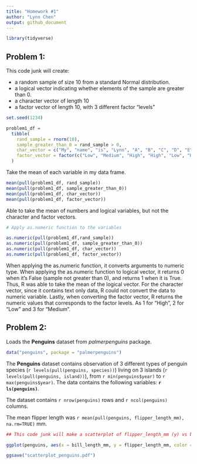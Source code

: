 ```yaml
---
title: "Homework #1"
author: "Lynn Chen"
output: github_document
---
```


```r
library(tidyverse)
```

## Problem 1:

This code junk will create:

* a random sample of size 10 from a standard Normal distribution.
* a logical vector indicating whether elements of the sample are greater than 0. 
* a character vector of length 10
* a factor vector of length 10, with 3 different factor “levels”

```r
set.seed(1234)

problem1_df = 
  tibble(
    rand_sample = rnorm(10),
    sample_greater_than_0 = rand_sample > 0,
    char_vector = c("My", "name", "is", "Lynn", "A", "B", "C", "D", "E", "F"),
    factor_vector = factor(c("Low", "Medium", "High", "High", "Low", "High", "Medium", "Low", "Low", "Medium"))
  )
```

Take the mean of each variable in my data frame.

```r
mean(pull(problem1_df, rand_sample))
mean(pull(problem1_df, sample_greater_than_0))
mean(pull(problem1_df, char_vector))
mean(pull(problem1_df, factor_vector))
```

Able to take the mean of numbers and logical variables, but not the character and factor vectors. 

```r
# Apply as.numeric function to the variables

as.numeric(pull(problem1_df,rand_sample))
as.numeric(pull(problem1_df, sample_greater_than_0))
as.numeric(pull(problem1_df, char_vector))
as.numeric(pull(problem1_df, factor_vector))
```

When applying the as.numeric function, it converts arguments to numeric type. When applying the as.numeric function to logical vector, it returns 0 when it's False (sample not greater than 0), and returns 1 when it is True. Thus, R was able to take the mean of the logical vector.
For the character vector, since it contains text only data, R could not convert the data to numeric variable.
Lastly, when converting the factor vector, R returns the numeric values that corresponds to the factor levels. As 1 for "High", 2 for "Low" and 3 for "Medium".

## Problem 2:

Loads the **Penguins** dataset from _palmerpenguins_ package.

```r
data("penguins", package = "palmerpenguins")
```

The **Penguins** dataset contains observation of 3 different types of penguin species (`r levels(pull(penguins, species))`) living on 3 islands (`r levels(pull(penguins, island))`), from `r min(penguins$year)` to `r max(penguins$year)`. The data contains the following variables: **`r ls(penguins)`**.

The dataset contains `r nrow(penguins)` rows and `r ncol(penguins)` columns. 

The mean flipper length was `r mean(pull(penguins, flipper_length_mm), na.rm=TRUE)` mm.  

```r
## This code junk will make a scatterplot of flipper_length_mm (y) vs bill_length_mm (x). 

ggplot(penguins, aes(x = bill_length_mm, y = flipper_length_mm, color = species)) + geom_point() + ggtitle("Flipper Length vs. Bill Length for Penguins by Species") + theme(plot.title = element_text(hjust = 0.25))

ggsave("scatterplot_penguins.pdf")
```







